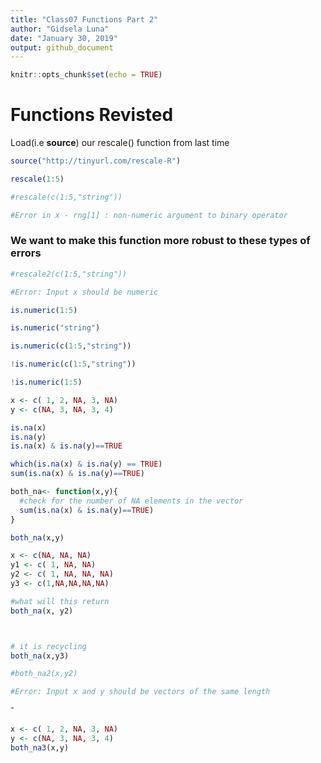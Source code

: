 ```yaml
---
title: "Class07 Functions Part 2"
author: "Gidsela Luna"
date: "January 30, 2019"
output: github_document
---
```


```r
knitr::opts_chunk$set(echo = TRUE)
```

# Functions Revisted 
Load(i.e **source**) our rescale() function from last time 
```r
source("http://tinyurl.com/rescale-R")
```

```r
rescale(1:5)
```

```r

#rescale(c(1:5,"string"))

#Error in x - rng[1] : non-numeric argument to binary operator
```

### We want to make this function more robust to these types of errors 
```r
#rescale2(c(1:5,"string"))

#Error: Input x should be numeric


```



```r
is.numeric(1:5)

```

```r
is.numeric("string")
```
```r
is.numeric(c(1:5,"string"))
```
```r
!is.numeric(c(1:5,"string"))
```

```r
!is.numeric(1:5)
```

```r

x <- c( 1, 2, NA, 3, NA)
y <- c(NA, 3, NA, 3, 4)
```

```r
is.na(x)
is.na(y)
is.na(x) & is.na(y)==TRUE
```

```r
which(is.na(x) & is.na(y) == TRUE)
sum(is.na(x) & is.na(y)==TRUE)
```

```r
both_na<- function(x,y){
  #check for the number of NA elements in the vector 
  sum(is.na(x) & is.na(y)==TRUE)
}
```


```r
both_na(x,y)
```



```r
x <- c(NA, NA, NA)
y1 <- c( 1, NA, NA)
y2 <- c( 1, NA, NA, NA)
y3 <- c(1,NA,NA,NA,NA)

#what will this return
both_na(x, y2)



# it is recycling
both_na(x,y3)


```

```r
#both_na2(x,y2)

#Error: Input x and y should be vectors of the same length
```


ˆ
```r
x <- c( 1, 2, NA, 3, NA)
y <- c(NA, 3, NA, 3, 4)
both_na3(x,y)
```




